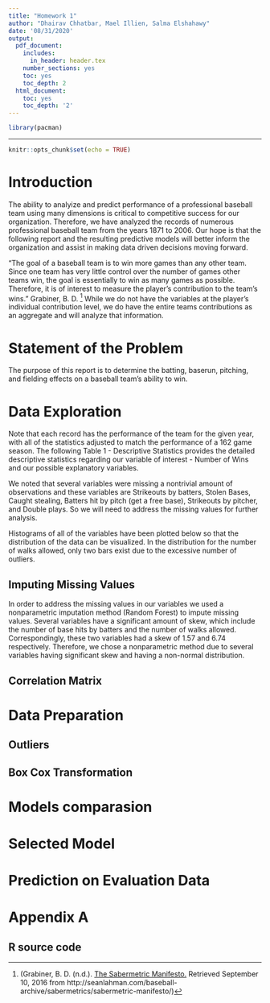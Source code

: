 ```yaml
---
title: "Homework 1"
author: "Dhairav Chhatbar, Mael Illien, Salma Elshahawy"
date: '08/31/2020'
output:
  pdf_document:
    includes:
      in_header: header.tex
    number_sections: yes
    toc: yes
    toc_depth: 2
  html_document:
    toc: yes
    toc_depth: '2'
---
```


\begin{center}
\bigskip
\bigskip
\bigskip
Prepared for:\\
\medskip
Dr. Nasrin Khansari\\
\smallskip
City University of New York, School of Professional Studies - Data 621\\
\bigskip
Prepared by:\\
\medskip

Dhairav Chhatbar\\ 
\smallskip
Mael Illien\\
\smallskip
Salma Elshahawy\\  

\end{center}

```r
library(pacman)
```
---

```r
knitr::opts_chunk$set(echo = TRUE)
```

# Introduction

The ability to analyize and predict performance of a professional baseball team using many dimensions is critical to competitive success for our organization. Therefore, we have analyzed the records of numerous professional baseball team from the years 1871 to 2006. Our hope is that the following report and the resulting predictive models will better inform the organization and assist in making data driven decisions moving forward. 

"The goal of a baseball team is to win more games than any other team. Since one team has very little control over the number of games other teams win, the goal is essentially to win as many games as possible. Therefore, it is of interest to measure the player's contribution to the team's wins." Grabiner, B. D. [^1] While we do not have the variables at the player's individual contribution level, we do have the entire teams contributions as an aggregate and will analyze that information. 

[^1]: (Grabiner, B. D. (n.d.). [The Sabermetric Manifesto.](http://seanlahman.com/baseball-archive/sabermetrics/sabermetric-manifesto/) Retrieved September 10, 2016 from http://seanlahman.com/baseball-archive/sabermetrics/sabermetric-manifesto/) 

# Statement of the Problem

The purpose of this report is to determine the batting, baserun, pitching, and fielding effects on a baseball team's ability to win.  

\newpage
# Data Exploration  

Note that each record has the performance of the team for the given year, with all of the statistics adjusted to match the performance of a 162 game season. The following Table 1 - Descriptive Statistics provides the detailed descriptive statistics regarding our variable of interest - Number of Wins and our possible explanatory variables. 

We noted that several variables were missing a nontrivial amount of observations and these variables are Strikeouts by batters, Stolen Bases, Caught stealing, Batters hit by pitch (get a free base), Strikeouts by pitcher, and Double plays. So we will need to address the missing values for further analysis. 

Histograms of all of the variables have been plotted below so that the distribution of the data can be visualized. In the distribution for the number of walks allowed, only two bars exist due to the excessive number of outliers.


## Imputing Missing Values  

In order to address the missing values in our variables we used a nonparametric imputation method (Random Forest) to impute missing values. Several variables have a significant amount of skew, which include the number of base hits by batters and the number of walks allowed. Correspondingly, these two variables had a skew of 1.57 and 6.74 respectively. Therefore, we chose a nonparametric method due to several variables having significant skew and having a non-normal distribution. 

\newpage 

## Correlation Matrix 

\newpage

# Data Preparation  

## Outliers 

## Box Cox Transformation

\newpage

# Models comparasion

# Selected Model 

# Prediction on Evaluation Data

\newpage

# Appendix A

## R source code


